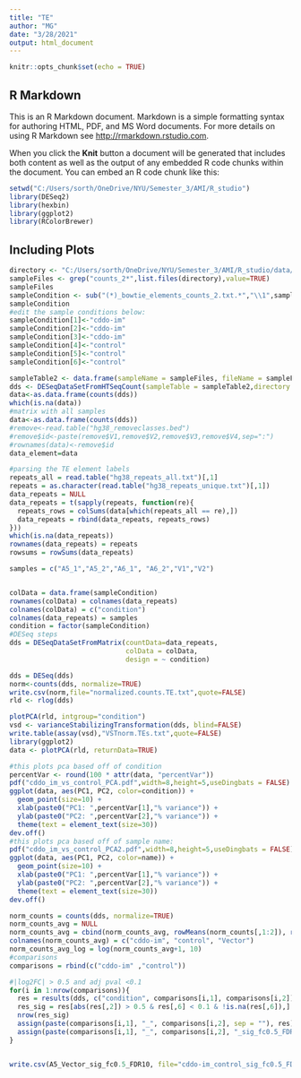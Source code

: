 ---
title: "TE"
author: "MG"
date: "3/28/2021"
output: html_document
---

```{r setup, include=FALSE}
knitr::opts_chunk$set(echo = TRUE)
```

## R Markdown

This is an R Markdown document. Markdown is a simple formatting syntax for authoring HTML, PDF, and MS Word documents. For more details on using R Markdown see <http://rmarkdown.rstudio.com>.

When you click the **Knit** button a document will be generated that includes both content as well as the output of any embedded R code chunks within the document. You can embed an R code chunk like this:

```{r cars}
setwd("C:/Users/sorth/OneDrive/NYU/Semester_3/AMI/R_studio")
library(DESeq2)
library(hexbin)
library(ggplot2)
library(RColorBrewer)

```

## Including Plots

```{r pressure, echo=FALSE}
directory <- "C:/Users/sorth/OneDrive/NYU/Semester_3/AMI/R_studio/data/TE"
sampleFiles <- grep("counts_2*",list.files(directory),value=TRUE)
sampleFiles
sampleCondition <- sub("(*)_bowtie_elements_counts_2.txt.*","\\1",sampleFiles)
sampleCondition
#edit the sample conditions below:
sampleCondition[1]<-"cddo-im"
sampleCondition[2]<-"cddo-im"
sampleCondition[3]<-"cddo-im"
sampleCondition[4]<-"control"
sampleCondition[5]<-"control"
sampleCondition[6]<-"control"
```



```{r pressure, echo=FALSE}
sampleTable2 <- data.frame(sampleName = sampleFiles, fileName = sampleFiles,condition = sampleCondition)
dds <- DESeqDataSetFromHTSeqCount(sampleTable = sampleTable2,directory = directory,design= ~ condition)
data<-as.data.frame(counts(dds))
which(is.na(data))
#matrix with all samples
data<-as.data.frame(counts(dds))
#remove<-read.table("hg38_removeclasses.bed")
#remove$id<-paste(remove$V1,remove$V2,remove$V3,remove$V4,sep=":")
#rownames(data)<-remove$id
data_element=data
```



```{r pressure, echo=FALSE}
#parsing the TE element labels
repeats_all = read.table("hg38_repeats_all.txt")[,1]
repeats = as.character(read.table("hg38_repeats_unique.txt")[,1])
data_repeats = NULL
data_repeats = t(sapply(repeats, function(re){
  repeats_rows = colSums(data[which(repeats_all == re),])
  data_repeats = rbind(data_repeats, repeats_rows)
}))
which(is.na(data_repeats))
rownames(data_repeats) = repeats
rowsums = rowSums(data_repeats)

```




```{r pressure, echo=FALSE}
samples = c("A5_1","A5_2","A6_1", "A6_2","V1","V2")


colData = data.frame(sampleCondition)
rownames(colData) = colnames(data_repeats)
colnames(colData) = c("condition")
colnames(data_repeats) = samples
condition = factor(sampleCondition)
#DESeq steps
dds = DESeqDataSetFromMatrix(countData=data_repeats,
                             colData = colData,
                             design = ~ condition)

```




```{r pressure, echo=FALSE}
dds = DESeq(dds)
norm<-counts(dds, normalize=TRUE)
write.csv(norm,file="normalized.counts.TE.txt",quote=FALSE)
rld <- rlog(dds)
```



```{r pressure, echo=FALSE}
plotPCA(rld, intgroup="condition")
vsd <- varianceStabilizingTransformation(dds, blind=FALSE)
write.table(assay(vsd),"VSTnorm.TEs.txt",quote=FALSE)
library(ggplot2)
data <- plotPCA(rld, returnData=TRUE)


```


```{r pressure, echo=FALSE}
#this plots pca based off of condition
percentVar <- round(100 * attr(data, "percentVar"))
pdf("cddo_im_vs_control_PCA.pdf",width=8,height=5,useDingbats = FALSE)
ggplot(data, aes(PC1, PC2, color=condition)) +
  geom_point(size=10) +
  xlab(paste0("PC1: ",percentVar[1],"% variance")) +
  ylab(paste0("PC2: ",percentVar[2],"% variance")) +
  theme(text = element_text(size=30))
dev.off()
#this plots pca based off of sample name:
pdf("cddo_im_vs_control_PCA2.pdf",width=8,height=5,useDingbats = FALSE)
ggplot(data, aes(PC1, PC2, color=name)) +
  geom_point(size=10) +
  xlab(paste0("PC1: ",percentVar[1],"% variance")) +
  ylab(paste0("PC2: ",percentVar[2],"% variance")) +
  theme(text = element_text(size=30))
dev.off()

```

```{r pressure, echo=FALSE}
norm_counts = counts(dds, normalize=TRUE)
norm_counts_avg = NULL
norm_counts_avg = cbind(norm_counts_avg, rowMeans(norm_counts[,1:2]), rowMeans(norm_counts[,3:4]),rowMeans(norm_counts[,5:6]))
colnames(norm_counts_avg) = c("cddo-im", "control", "Vector")
norm_counts_avg_log = log(norm_counts_avg+1, 10)
#comparisons
comparisons = rbind(c("cddo-im" ,"control"))

```

```{r pressure, echo=FALSE}
#|log2FC| > 0.5 and adj pval <0.1
for(i in 1:nrow(comparisons)){
  res = results(dds, c("condition", comparisons[i,1], comparisons[i,2]))
  res_sig = res[abs(res[,2]) > 0.5 & res[,6] < 0.1 & !is.na(res[,6]),]
  nrow(res_sig)
  assign(paste(comparisons[i,1], "_", comparisons[i,2], sep = ""), res)
  assign(paste(comparisons[i,1], "_", comparisons[i,2], "_sig_fc0.5_FDR10", sep = ""), res_sig)
}


write.csv(A5_Vector_sig_fc0.5_FDR10, file="cddo-im_control_sig_fc0.5_FDR10.csv",quote=FALSE)

```
